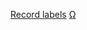 {{Wikipedia category|hidden=yes|container=yes}}
{{Eponymous category}}
{{cat see also|唱片公司}}

[[Category:以音樂出版社命名的分類|Record labels]]
[[Category:唱片公司|Ω]]